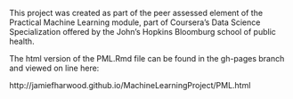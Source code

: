 This project was created as part of the peer assessed element of the Practical Machine Learning module, part of Coursera’s Data Science Specialization offered by the John’s Hopkins Bloomburg school of public health.

The html version of the PML.Rmd file can be found in the gh-pages branch and viewed on line here:

http://jamiefharwood.github.io/MachineLearningProject/PML.html
